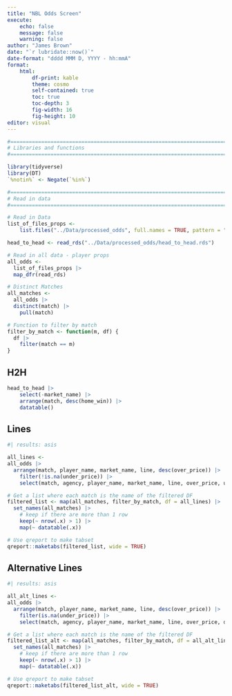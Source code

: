 ```yaml
---
title: "NBL Odds Screen"
execute:
    echo: false
    message: false
    warning: false
author: "James Brown"
date: "`r lubridate::now()`"
date-format: "dddd MMM D, YYYY - hh:mmA"
format:
    html:
        df-print: kable
        theme: cosmo
        self-contained: true
        toc: true
        toc-depth: 3
        fig-width: 16
        fig-height: 10
editor: visual
---
```


```r
#===============================================================================
# Libraries and functions
#===============================================================================

library(tidyverse)
library(DT)
`%notin%` <- Negate(`%in%`)

#===============================================================================
# Read in data
#===============================================================================

# Read in Data
list_of_files_props <-
    list.files("../Data/processed_odds", full.names = TRUE, pattern = "all")

head_to_head <- read_rds("../Data/processed_odds/head_to_head.rds")

# Read in all data - player props
all_odds <- 
  list_of_files_props |> 
  map_dfr(read_rds)

# Distinct Matches
all_matches <- 
  all_odds |> 
  distinct(match) |> 
    pull(match)

# Function to filter by match
filter_by_match <- function(m, df) {
  df |> 
    filter(match == m)
}
```

::: panel-tabset

## H2H

```r
head_to_head |> 
    select(-market_name) |> 
    arrange(match, desc(home_win)) |>
    datatable()
```

## Lines

```r
#| results: asis

all_lines <-
all_odds |> 
  arrange(match, player_name, market_name, line, desc(over_price)) |> 
    filter(!is.na(under_price)) |> 
    select(match, agency, player_name, market_name, line, over_price, under_price, diff_over_last_10, diff_under_last_10)

# Get a list where each match is the name of the filtered DF
filtered_list <- map(all_matches, filter_by_match, df = all_lines) |> 
  set_names(all_matches) |> 
    # keep if there are more than 1 row
    keep(~ nrow(.x) > 1) |> 
    map(~ datatable(.x))

# Use qreport to make tabset
qreport::maketabs(filtered_list, wide = TRUE)
```

## Alternative Lines

```r
#| results: asis

all_alt_lines <-
all_odds |> 
  arrange(match, player_name, market_name, line, desc(over_price)) |> 
    filter(is.na(under_price)) |> 
    select(match, agency, player_name, market_name, line, over_price, diff_over_last_10)

# Get a list where each match is the name of the filtered DF
filtered_list_alt <- map(all_matches, filter_by_match, df = all_alt_lines) |> 
  set_names(all_matches) |> 
    # keep if there are more than 1 row
    keep(~ nrow(.x) > 1) |> 
    map(~ datatable(.x))

# Use qreport to make tabset
qreport::maketabs(filtered_list_alt, wide = TRUE)
```
:::
